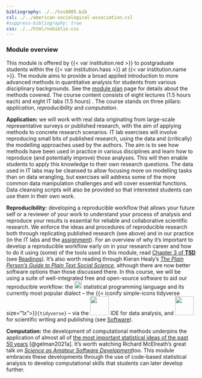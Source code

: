 ```yaml
---
bibliography: ./../hss8005.bib
csl: ./../american-sociological-association.csl
#suppress-bibliography: true
css: ./../html/nobiblio.css
---
```


### Module overview

This module is offered by {{< var institution.red >}} to postgraduate students within the {{< var institution.hass >}} at {{< var institution.name >}}. The module aims to provide a broad applied introduction to more advanced methods in quantitative analysis for students from various disciplinary backgrounds. See the [module plan](plan8.qmd) page for details about the methods covered. The course content consists of eight lectures (1.5 hours each) and eight IT labs (1.5 hours) . The course stands on three pillars: *application*, *reproducibility* and *computation.*

**Application:** we will work with real data originating from large-scale representative surveys or published research, with the aim of applying methods to concrete research scenarios. IT lab exercises will involve reproducing small bits of published research, using the data and (critically) the modelling approaches used by the authors. The aim is to see how methods have been used in practice in various disciplines and learn how to reproduce (and potentially improve) those analyses. This will then enable students to apply this knowledge to their own research questions. The data used in IT labs may be cleansed to allow focusing more on modelling tasks than on data wrangling, but exercises will address some of the more common data manipulation challenges and will cover essential functions. Data cleansing scripts will also be provided so that interested students can use them in their own work.

**Reproducibility:** developing a reproducible workflow that allows your future self or a reviewer of your work to understand your process of analysis and reproduce your results is essential for reliable and collaborative scientific research. We enforce the ideas and procedures of reproducible research both through replicating published research (see above) and in our practice (in the IT labs and the [assignment](../assessment/assignment.qmd)). For an overview of why it's important to develop a reproducible workflow early on in your research career and how to do it using (some) of the tools used in this module, read [Chapter 3 of **TSD**](https://tellingstorieswithdata.com/03-workflow.html) (see [Readings](https://cgmoreh.github.io/HSS8005/resources/#compulsory-readings)). It's also worth reading through Kieran Healy's [*The Plain Person's Guide to Plain Text Social Science*](https://plain-text.co/), although there are now better software options than those discussed there. 
In this course, we will be using a suite of well-integrated free and open-source software to aid our reproducible workflow: the [![](/files/img/R_logo.png){fig-alt="R" height=20px}](https://cloud.r-project.org/) statistical programming language and its currently most popular dialect -- the {{< iconify simple-icons tidyverse size="1x">}}`{tidyverse}` -- via the [![](https://www.rstudio.com/wp-content/uploads/2018/10/RStudio-Logo-flat.svg){fig-alt="RStudio" width=50px}](https://www.rstudio.com) IDE for data analysis, and [![](/files/img/quarto_icon.png){fig-alt="Quarto" width=50px}](https://quarto.org/) for scientific writing and publishing (see [Software](https://cgmoreh.github.io/HSS8005/resources/#required-software)).

**Computation:** the development of computational methods underpins the application of almost all of [the most important statistical ideas of the past 50 years](https://www.youtube.com/watch?v=M6ha2UeSZbo "YouTube Video") [@gelman2021a]. It's worth watching Richard McElreath's great talk on [*Science as Amateur Software Development*](https://www.youtube.com/watch?v=zwRdO9_GGhY "YouTube video")too. This module embraces these developments through the use of code-based statistical analysis to develop computational skills that students can later develop further.
